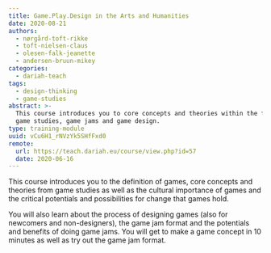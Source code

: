 ```yaml
---
title: Game.Play.Design in the Arts and Humanities
date: 2020-08-21
authors:
  - nørgård-toft-rikke
  - toft-nielsen-claus
  - olesen-falk-jeanette
  - andersen-bruun-mikey
categories:
  - dariah-teach
tags:
  - design-thinking
  - game-studies
abstract: >-
  This course introduces you to core concepts and theories within the field of
  game studies, game jams and game design.
type: training-module
uuid: vCu6H1_rNVzYk5SHfFxd0
remote:
  url: https://teach.dariah.eu/course/view.php?id=57
  date: 2020-06-16
---
```


This course introduces you to the definition of games, core concepts and
theories from game studies as well as the cultural importance of games and the
critical potentials and possibilities for change that games hold.

You will also learn about the process of designing games (also for newcomers and
non-designers), the game jam format and the potentials and benefits of doing
game jams. You will get to make a game concept in 10 minutes as well as try out
the game jam format.

<CTA
  title="Interested in learning more?"
  subtitle="Check out Game.Play.Design in the Arts and Humanities on #dariahTeach"
  url="https://teach.dariah.eu/course/view.php?id=57"
/>
